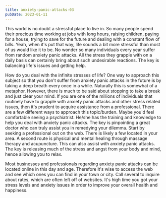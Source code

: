 ```yaml
---
title: anxiety-panic-attacks-03
pubDate: 2023-01-11
---
```


This world is no doubt a stressful place to live in. So many people spend their precious time working at jobs with long hours, raising children, paying for a house, trying to save for the future and dealing with a constant flow of bills. Yeah, when it's put that way, life sounds a bit more stressful than most of us would like it to be. No wonder so many individuals every year suffer from random anxiety panic attacks. All the stress they grapple with on a daily basis can certainly bring about such undesirable reactions. The key is balancing life's issues and getting help. 

How do you deal with the infinite stresses of life? One way to approach this subject so that you don't suffer from anxiety panic attacks in the future is by taking a deep breath every once in a while. Naturally this is somewhat of a metaphor. However, there is much to be said about stopping to take a break and just clear your mind. If you are one of the millions of individuals that routinely have to grapple with anxiety panic attacks and other stress related issues, then it's prudent to acquire assistance from a professional. There are a few different ways to approach this topic/burden. Maybe you'd feel comfortable seeing a psychiatrist. He/she has the training and knowledge to help you deal with anxiety panic attacks. The key is pinpointing a great doctor who can truly assist you in remedying your dilemma. Start by seeking a professional out on the web. There is likely a few located in your area. A second route is physical and mental healing through massage therapy and acupuncture. This can also assist with anxiety panic attacks. The key is releasing much of the stress and angst from your body and mind, hence allowing you to relax. 

Most businesses and professionals regarding anxiety panic attacks can be located online in this day and age. Therefore it's wise to access the web and see which ones you can find in your town or city. Call several to inquire about rates, which are often left off of websites. It's high time you got your stress levels and anxiety issues in order to improve your overall health and happiness.